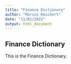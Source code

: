 ```yaml
---
title: "Finance Dictionary"
author: "Marcos Reichert"
date: "11/01/2022"
output: html_document
---
```


## Finance Dictionary

This is the Finance Dictionary.

